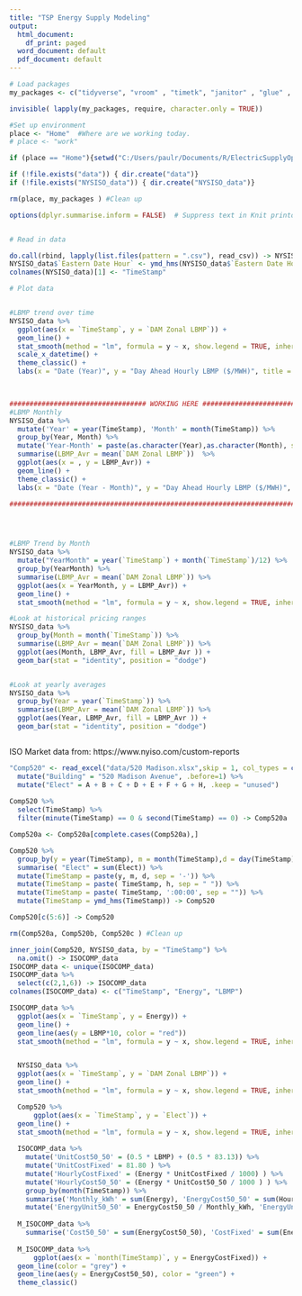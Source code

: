 ```yaml
---
title: "TSP Energy Supply Modeling"
output:
  html_document:
    df_print: paged
  word_document: default
  pdf_document: default
---
```




```r

# Load packages 
my_packages <- c("tidyverse", "vroom" , "timetk", "janitor" , "glue" , "tsibble" , "tidytext","lubridate", "fable", "tsibbledata", "ggplot2", "forecast", "tseries", "rio", "zoo", "readxl", "tsibbledata", "knitr", "formattable", "scales", "kable", "kableExtra", "dplyr")   

invisible( lapply(my_packages, require, character.only = TRUE))

#Set up environment 
place <- "Home"  #Where are we working today. 
# place <- "work"

if (place == "Home"){setwd("C:/Users/paulr/Documents/R/ElectricSupplyOptions")} else {setwd("C:/Users/prode/Documents/R/ElectricSupplyOptions")}

if (!file.exists("data")) { dir.create("data")}
if (!file.exists("NYSISO_data")) { dir.create("NYSISO_data")}

rm(place, my_packages ) #Clean up

options(dplyr.summarise.inform = FALSE)  # Suppress text in Knit printout. 


# Read in data

do.call(rbind, lapply(list.files(pattern = ".csv"), read_csv)) -> NYSISO_data
NYSISO_data$`Eastern Date Hour` <- ymd_hms(NYSISO_data$`Eastern Date Hour`)
colnames(NYSISO_data)[1] <- "TimeStamp"

# Plot data 


#LBMP trend over time
NYSISO_data %>% 
  ggplot(aes(x = `TimeStamp`, y = `DAM Zonal LBMP`)) +
  geom_line() +
  stat_smooth(method = "lm", formula = y ~ x, show.legend = TRUE, inherit.aes = TRUE, ) +
  scale_x_datetime() +
  theme_classic() +
  labs(x = "Date (Year)", y = "Day Ahead Hourly LBMP ($/MWH)", title = "NYSISO LBMP Historical Trend", caption = "ISO Market data from: https://www.nyiso.com/custom-reports" )
  


################################## WORKING HERE ###########################
#LBMP Monthly
NYSISO_data %>% 
  mutate('Year' = year(TimeStamp), 'Month' = month(TimeStamp)) %>% 
  group_by(Year, Month) %>% 
  mutate('Year-Month' = paste(as.character(Year),as.character(Month), sep = '-')) %>% 
  summarise(LBMP_Avr = mean(`DAM Zonal LBMP`))  %>% 
  ggplot(aes(x = , y = LBMP_Avr)) +
  geom_line() +
  theme_classic() +
  labs(x = "Date (Year - Month)", y = "Day Ahead Hourly LBMP ($/MWH)", title = "NYSISO LBMP Historical Trend by Month", caption = "ISO Market data from: https://www.nyiso.com/custom-reports" )

###########################################################################




#LBMP Trend by Month
NYSISO_data %>% 
  mutate("YearMonth" = year(`TimeStamp`) + month(`TimeStamp`)/12) %>% 
  group_by(YearMonth) %>% 
  summarise(LBMP_Avr = mean(`DAM Zonal LBMP`)) %>% 
  ggplot(aes(x = YearMonth, y = LBMP_Avr)) +
  geom_line() +
  stat_smooth(method = "lm", formula = y ~ x, show.legend = TRUE, inherit.aes = TRUE, )

#Look at historical pricing ranges 
NYSISO_data %>% 
  group_by(Month = month(`TimeStamp`)) %>% 
  summarise(LBMP_Avr = mean(`DAM Zonal LBMP`)) %>% 
  ggplot(aes(Month, LBMP_Avr, fill = LBMP_Avr )) +
  geom_bar(stat = "identity", position = "dodge")


#Look at yearly averages 
NYSISO_data %>% 
  group_by(Year = year(`TimeStamp`)) %>% 
  summarise(LBMP_Avr = mean(`DAM Zonal LBMP`)) %>% 
  ggplot(aes(Year, LBMP_Avr, fill = LBMP_Avr )) +
  geom_bar(stat = "identity", position = "dodge")



```

ISO Market data from: https://www.nyiso.com/custom-reports


```r

"Comp520" <- read_excel("data/520 Madison.xlsx",skip = 1, col_types = c("date", "numeric","numeric","numeric","numeric","numeric","numeric","numeric","numeric" ) , col_names = c("TimeStamp", "A", "B", "C", "D", "E", "F", "G", "H"), na = "NA") %>% 
  mutate("Building" = "520 Madison Avenue", .before=1) %>%  
  mutate("Elect" = A + B + C + D + E + F + G + H, .keep = "unused")  
 
Comp520 %>% 
  select(TimeStamp) %>% 
  filter(minute(TimeStamp) == 0 & second(TimeStamp) == 0) -> Comp520a

Comp520a <- Comp520a[complete.cases(Comp520a),] 

Comp520 %>% 
  group_by(y = year(TimeStamp), m = month(TimeStamp),d = day(TimeStamp), h = hour(TimeStamp)) %>% 
  summarise( "Elect" = sum(Elect)) %>% 
  mutate(TimeStamp = paste(y, m, d, sep = '-')) %>% 
  mutate(TimeStamp = paste( TimeStamp, h, sep = " ")) %>% 
  mutate(TimeStamp = paste( TimeStamp, ':00:00', sep = "")) %>% 
  mutate(TimeStamp = ymd_hms(TimeStamp)) -> Comp520

Comp520[c(5:6)] -> Comp520

rm(Comp520a, Comp520b, Comp520c ) #Clean up

inner_join(Comp520, NYSISO_data, by = "TimeStamp") %>% 
  na.omit() -> ISOCOMP_data
ISOCOMP_data <- unique(ISOCOMP_data)
ISOCOMP_data %>% 
  select(c(2,1,6)) -> ISOCOMP_data
colnames(ISOCOMP_data) <- c("TimeStamp", "Energy", "LBMP")

ISOCOMP_data %>% 
  ggplot(aes(x = `TimeStamp`, y = Energy)) +
  geom_line() +
  geom_line(aes(y = LBMP*10, color = "red"))
  stat_smooth(method = "lm", formula = y ~ x, show.legend = TRUE, inherit.aes = TRUE, ) 


  NYSISO_data %>% 
  ggplot(aes(x = `TimeStamp`, y = `DAM Zonal LBMP`)) +
  geom_line() +
  stat_smooth(method = "lm", formula = y ~ x, show.legend = TRUE, inherit.aes = TRUE, )

  Comp520 %>% 
      ggplot(aes(x = `TimeStamp`, y = `Elect`)) +
  geom_line() +
  stat_smooth(method = "lm", formula = y ~ x, show.legend = TRUE, inherit.aes = TRUE, )
  
  ISOCOMP_data %>% 
    mutate('UnitCost50_50' = (0.5 * LBMP) + (0.5 * 83.13)) %>% 
    mutate('UnitCostFixed' = 81.80 ) %>%
    mutate('HourlyCostFixed' = (Energy * UnitCostFixed / 1000) ) %>% 
    mutate('HourlyCost50_50' = (Energy * UnitCost50_50 / 1000 ) ) %>% 
    group_by(month(TimeStamp)) %>% 
    summarise('Monthly_kWh' = sum(Energy), 'EnergyCost50_50' = sum(HourlyCost50_50), 'EnergyCostFixed' = sum(HourlyCostFixed)) %>% 
    mutate('EnergyUnit50_50' = EnergyCost50_50 / Monthly_kWh, 'EnergyUnitFixed' = EnergyCostFixed / Monthly_kWh) -> M_ISOCOMP_data
  
  M_ISOCOMP_data %>% 
    summarise('Cost50_50' = sum(EnergyCost50_50), 'CostFixed' = sum(EnergyCostFixed))
  
  M_ISOCOMP_data %>% 
      ggplot(aes(x = `month(TimeStamp)`, y = EnergyCostFixed)) +
  geom_line(color = "grey") +
  geom_line(aes(y = EnergyCost50_50), color = "green") +
  theme_classic()
    
```


